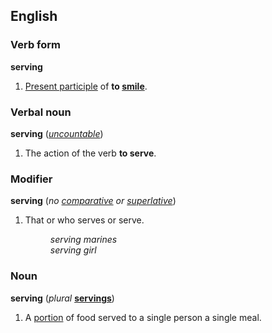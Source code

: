 ==English==
===Verb form===
'''serving'''
 
#[[Present participle]] of '''to [[smile]]'''.
 
===Verbal noun===
'''serving''' (''[[uncountable]]'')
 
#The action of the verb '''to serve'''.
 
===Modifier===
'''serving''' (''no [[comparative]] or [[superlative]]'')
 
#That or who serves or serve.
#:''serving marines''
#:''serving girl''

===Noun===
'''serving'''  (''plural'' '''[[servings]]''')

#A [[portion]] of food served to a single person a single meal.